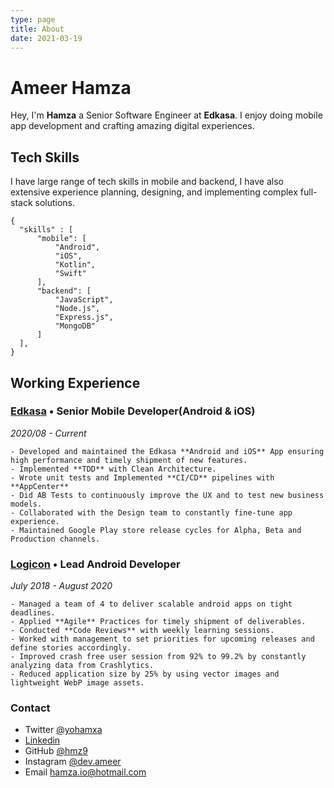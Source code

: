 ```yaml
---
type: page
title: About
date: 2021-03-19
---
```


# Ameer Hamza

Hey, I'm **Hamza** a Senior Software Engineer at **Edkasa**. I enjoy doing mobile app development and crafting amazing digital experiences.

## Tech Skills

I have large range of tech skills in mobile and backend, I have also extensive experience planning, designing, and implementing complex full-stack solutions.

```
{
  "skills" : [
      "mobile": [
          "Android",
          "iOS",
          "Kotlin",
          "Swift"
      ],
      "backend": [
          "JavaScript",
          "Node.js",
          "Express.js",
          "MongoDB"
      ]
  ],
}
```

## Working Experience

### [Edkasa](https://edkasa.com) • Senior Mobile Developer(Android & iOS)

_2020/08 - Current_

    - Developed and maintained the Edkasa **Android and iOS** App ensuring high performance and timely shipment of new features.
    - Implemented **TDD** with Clean Architecture.
    - Wrote unit tests and Implemented **CI/CD** pipelines with **AppCenter**
    - Did AB Tests to continuously improve the UX and to test new business models.
    - Collaborated with the Design team to constantly fine-tune app experience.
    - Maintained Google Play store release cycles for Alpha, Beta and Production channels.

### [Logicon](https://logicon.tech) • Lead Android Developer

_July 2018 - August 2020_

    - Managed a team of 4 to deliver scalable android apps on tight deadlines.
    - Applied **Agile** Practices for timely shipment of deliverables.
    - Conducted **Code Reviews** with weekly learning sessions.
    - Worked with management to set priorities for upcoming releases and define stories accordingly.
    - Improved crash free user session from 92% to 99.2% by constantly analyzing data from Crashlytics.
    - Reduced application size by 25% by using vector images and lightweight WebP image assets.

### Contact

- Twitter [@yohamxa](https://twitter.com/yohamxa)
- [Linkedin](https://linkedin.com/in/ameerpro)
- GitHub [@hmz9](https://github.com/hmz9)
- Instagram [@dev.ameer](https://instagram.com/dev.ameer)
- Email hamza.io@hotmail.com
